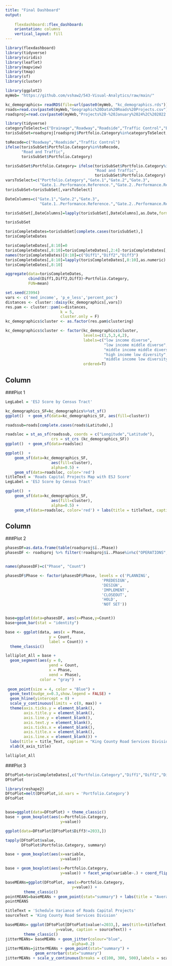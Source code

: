 ```yaml
---
title: "Final Dashboard"
output:   
  
    flexdashboard::flex_dashboard:
    orientation: columns
    vertical_layout: fill
---
```

```r
library(flexdashboard)
library(tidyverse)
library(viridis)
library(leaflet)
library(mapview)
library(tmap)
library(sf)
library(cluster)

library(ggplot2)
myWeb= "https://github.com/vshaw2/543-Visual-Analytics/raw/main/"
```
```r
kc_demographics= readRDS(file=url(paste0(myWeb, "kc_demographics.rds")))
roads=read.csv(paste0(myWeb,"Geographic%20Data%20Roads%20Projects.csv"))
roadsproj=read.csv(paste0(myWeb,"Projects%20-%20January%2024%2C%202022.csv"))
```

[comment]: # (code for plots in this column)

```r
library(tidyverse)
categoryToSelect=c("Drainage","Roadway","Roadside","Traffic Control","Bridges & Structures")
torisSubSet=roadsproj[roadsproj$Portfolio.Category%in%categoryToSelect,]

toRecode=c("Roadway","Roadside","Traffic Control")
ifelse(torisSubSet$Portfolio.Category%in%toRecode, 
       "Road and Traffic",
       torisSubSet$Portfolio.Category)

torisSubSet$Portfolio.Category= ifelse(torisSubSet$Portfolio.Category%in%toRecode,
                                       "Road and Traffic",
                                       torisSubSet$Portfolio.Category)
varsToSelect=c("Portfolio.Category","Gate.1","Gate.2","Gate.3",
               "Gate.1..Performance.Reference.","Gate.2..Performance.Reference.","Gate.3..Performance.Reference.","Number", "Name")
torisSubSet=torisSubSet[,varsToSelect]

DateColumns=c("Gate.1","Gate.2","Gate.3",
               "Gate.1..Performance.Reference.","Gate.2..Performance.Reference.","Gate.3..Performance.Reference.")

torisSubSet[,DateColumns]=lapply(torisSubSet[,DateColumns],as.Date,format='%m/%d/%Y')

torisSubSet

torisCompleteDates=torisSubSet[complete.cases(torisSubSet),]
torisCompleteDates

torisCompleteDates[,8:10]=0
torisCompleteDates[,8:10]=torisCompleteDates[,2:4]-torisCompleteDates[,5:7]
names(torisCompleteDates)[8:10]=c("Diff1","Diff2","Diff3")
torisCompleteDates[,8:10]=lapply(torisCompleteDates[,8:10],as.numeric)
torisCompleteDates[,8:10]

aggregate(data=torisCompleteDates,
          cbind(Diff1,Diff2,Diff3)~Portfolio.Category,
          FUN=mean)
```
```r
set.seed(23994)
vars <- c('med_income', 'p_e_less','percent_poc')
distances <- cluster::daisy(kc_demographics[,vars])
res.pam <- cluster::pam(x=distances,
                        k = 5,
                        cluster.only = F)
kc_demographics$cluster <- as.factor(res.pam$clustering)

kc_demographics$cluster <- factor(kc_demographics$cluster,
                                  levels=c(1,5,3,4,2),
                                  labels=c("low income diverse",
                                           "low income middle diverse",
                                           "middle income middle diverse", 
                                           "high income low diversity", 
                                           "middle income low diversity"),
                                  ordered=T)

```

Column {data-width=600}
-----------------------------------------------------------------------

###Plot 1
```r
LegLabel = 'ESJ Score by Census Tract' 

kc_demographics_SF=kc_demographics%>%st_sf()
ggplot()  + geom_sf(data=kc_demographics_SF, aes(fill=cluster))

roadssub=roads[complete.cases(roads$Latitude),]

roadsloc = st_as_sf(roadssub, coords = c("Longitude","Latitude"), 
                    crs = st_crs (kc_demographics_SF))
ggplot()  + geom_sf(data=roadsloc)

ggplot()  + 
    geom_sf(data=kc_demographics_SF, 
                    aes(fill=cluster), 
                    alpha=0.5) +  
    geom_sf(data=roadsloc, color='red') 
titleText = 'Roads Capital Projects Map with ESJ Score'
LegLabel = 'ESJ Score by Census Tract' 

ggplot()  + 
    geom_sf(data=kc_demographics_SF, 
                    aes(fill=cluster), 
                    alpha=0.5) +  
    geom_sf(data=roadsloc, color='red') + labs(title = titleText, caption = "King County") + theme(plot.title = element_text(hjust = 0.5)) + guides(fill=guide_legend(title="ESJ Score by Census Tract"))
```
Column {data-width=400}
-----------------------------------------------------------------------

###Plot 2
```r
phasesDF=as.data.frame(table(roadsproj$ï..Phase))
phasesDF <- roadsproj %>% filter(!roadsproj$ï..Phase%in%c("OPERATIONS","LAND"))


names(phasesDF)=c("Phase", "Count")

phasesDF$Phase <- factor(phasesDF$Phase, levels = c('PLANNING',
                                          'PREDESIGN',
                                          'DESIGN',
                                          'IMPLEMENT',
                                          'CLOSEOUT',
                                          'HOLD',
                                          'NOT SET'))


base=ggplot(data=phasesDF, aes(x=Phase,y=Count))
base+geom_bar(stat = "identity")

base <- ggplot(data, aes(x = Phase,
                   y = Count,
                   label = Count)) +
  theme_classic()

lolliplot_All = base + 
  geom_segment(aes(y = 0, 
                   yend = Count, 
                   x = Phase, 
                   xend = Phase),
               color = "gray")  +
  
 geom_point(size = 4, color = "Blue") +
  geom_text(nudge_x=0.3,show.legend = FALSE) +
  geom_hline(yintercept = 0) +
  scale_y_continuous(limits = c(0, max)) + 
  theme(axis.ticks.y = element_blank(),
        axis.title.y = element_blank(),
        axis.line.y = element_blank(),
        axis.text.y = element_blank(),
        axis.ticks.x = element_blank(),
        axis.title.x = element_blank(),
        axis.line.x = element_blank()) +
  labs(title = title_Text, caption = "King County Road Services Division") +
  xlab(X_axis_title)

lolliplot_All

```

###Plot 3 
```r
DFtoPlot=torisCompleteDates[,c("Portfolio.Category","Diff1","Diff2","Diff3")]
DFtoPlot

library(reshape2)
DFtoPlot=melt(DFtoPlot,id.vars = 'Portfolio.Category')
DFtoPlot


base=ggplot(data=DFtoPlot) + theme_classic()
base + geom_boxplot(aes(x=Portfolio.Category,
                        y=value))

ggplot(data=DFtoPlot[DFtoPlot$Diff3!=2033,])

tapply(DFtoPlot$value,
       DFtoPlot$Portfolio.Category, summary)

base + geom_boxplot(aes(x=variable,
                        y=value))

base + geom_boxplot(aes(x=Portfolio.Category,
                        y=value)) + facet_wrap(variable~.) + coord_flip()

baseMEANs=ggplot(DFtoPlot, aes(x=Portfolio.Category,
                             y=value)) +
        theme_classic()
pointMEANS=baseMEANs + geom_point(stat="summary") + labs(title = "Average Gate Schedule Variance for Active Projects", caption = "King County Road Services Division") + xlab("Unit") + ylab("Average Schedule Variance(days) for Gate Dates") + theme(plot.title = element_text(hjust = 0.5))
pointMEANS

titleText = 'Schedule Variance of Roads Capital Projects'
sourceText = 'King County Road Services Division'

baseMEANs= ggplot(DFtoPlot[DFtoPlot$value!=2033,], aes(title=titleText, x=Portfolio.Category,
                      y=value, caption = sourceText)) +
        theme_classic()
jitterMEANs= baseMEANs + geom_jitter(colour="blue",
                             alpha=0.2)
jitterMEANs=jitterMEANs + geom_point(stat="summary") +
             geom_errorbar(stat="summary")
jitterMEANs + scale_y_continuous(breaks = c(100, 300, 500),labels = scales::comma) + labs(title = titleText, caption = sourceText) + xlab("Engineering Unit") + ylab("Milestone Schedule Variance (Days)") + theme(plot.title = element_text(hjust = 0.5))
```


